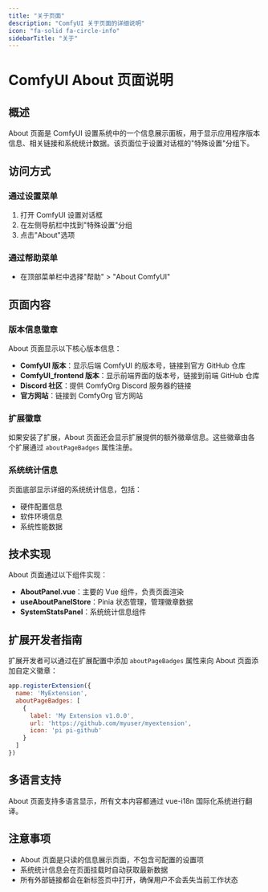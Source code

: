 ```yaml
---
title: "关于页面"
description: "ComfyUI 关于页面的详细说明"
icon: "fa-solid fa-circle-info"
sidebarTitle: "关于"
---
```


# ComfyUI About 页面说明

## 概述

About 页面是 ComfyUI 设置系统中的一个信息展示面板，用于显示应用程序版本信息、相关链接和系统统计数据。该页面位于设置对话框的"特殊设置"分组下。

## 访问方式

### 通过设置菜单
1. 打开 ComfyUI 设置对话框
2. 在左侧导航栏中找到"特殊设置"分组
3. 点击"About"选项

### 通过帮助菜单
- 在顶部菜单栏中选择"帮助" > "About ComfyUI"

## 页面内容

### 版本信息徽章

About 页面显示以下核心版本信息：

- **ComfyUI 版本**：显示后端 ComfyUI 的版本号，链接到官方 GitHub 仓库
- **ComfyUI_frontend 版本**：显示前端界面的版本号，链接到前端 GitHub 仓库  
- **Discord 社区**：提供 ComfyOrg Discord 服务器的链接
- **官方网站**：链接到 ComfyOrg 官方网站

### 扩展徽章

如果安装了扩展，About 页面还会显示扩展提供的额外徽章信息。这些徽章由各个扩展通过 `aboutPageBadges` 属性注册。

### 系统统计信息

页面底部显示详细的系统统计信息，包括：
- 硬件配置信息
- 软件环境信息
- 系统性能数据

## 技术实现

About 页面通过以下组件实现：

- **AboutPanel.vue**：主要的 Vue 组件，负责页面渲染
- **useAboutPanelStore**：Pinia 状态管理，管理徽章数据
- **SystemStatsPanel**：系统统计信息组件
## 扩展开发者指南

扩展开发者可以通过在扩展配置中添加 `aboutPageBadges` 属性来向 About 页面添加自定义徽章：

```javascript
app.registerExtension({
  name: 'MyExtension',
  aboutPageBadges: [
    {
      label: 'My Extension v1.0.0',
      url: 'https://github.com/myuser/myextension',
      icon: 'pi pi-github'
    }
  ]
})
```

## 多语言支持

About 页面支持多语言显示，所有文本内容都通过 vue-i18n 国际化系统进行翻译。

## 注意事项

- About 页面是只读的信息展示页面，不包含可配置的设置项
- 系统统计信息会在页面挂载时自动获取最新数据
- 所有外部链接都会在新标签页中打开，确保用户不会丢失当前工作状态
